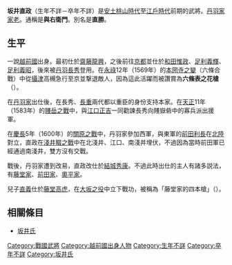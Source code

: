 {{unreferenced|time=2015-05-03T08:10:47+00:00}}
{{japanese|japanese=坂井 直政|kana=さかい なおまさ|romaji=Sakai Naomasa}}
'''坂井直政'''（生年不詳－卒年不詳）是[[安土桃山時代|安土桃山時代]]至[[江戶時代|江戶時代]]前期的武將。[[丹羽家|丹羽家]][[家老|家老]]。通稱是'''與右衛門'''。別名是'''直勝'''。

== 生平 ==
一說[[越前國|越前國]]出身。最初仕於[[齋藤龍興|齋藤龍興]]，之後前往[[京都|京都]]並仕於[[和田惟政|和田惟政]]、[[足利義輝|足利義輝]]、[[足利義昭|足利義昭]]，後來被[[丹羽長秀|丹羽長秀]]登用。在[[永祿|永祿]]12年（1569年）的[[本圀寺之變|本圀寺之變]]（六條合戰）中從[[攝津國|攝津]]高槻急行至京並撃退敵人，因為這此活躍而被讚賞為'''六條表之花槍'''（{{lang|ja|六条表の花槍}}）。

在[[丹羽家|丹羽家]]出仕後，在長秀、[[丹羽長重|長重]]兩代都以重臣的身份支持本家。在[[天正_(日本)|天正]]11年（1583年）的[[賤岳之戰|賤岳之戰]]中，與[[江口正吉|江口正吉]]一同勸諫長秀向賤嶽砦中的寡兵派出援軍。

在[[慶長|慶長]]5年（1600年）的[[關原之戰|關原之戰]]中，丹羽家參加西軍，與東軍的[[前田利長|前田利長]]在[[北陸|北陸]]對立，直政在[[淺井畷之戰|淺井畷之戰]]中在北淺井、江口、南淺井埋伏，不過因為當時前田軍已經通過南淺井，雙方沒有交戰。

戰後，丹羽家遭到改易，直政改仕於[[結城秀康|結城秀康]]。不過此時出仕的主人有諸多説法，有[[藤堂家|藤堂家]]、[[前田家|前田家]]、[[奧平家|奧平家]]。

兒子[[坂井直義|直義]]仕於[[藤堂高虎|藤堂高虎]]，在[[大坂之役|大坂之役]]中立下戰功，被稱為「藤堂家的四本槍」（{{lang|ja|藤堂家の四本槍}}）。

== 相關條目 ==
*[[坂井氏|坂井氏]]

[[Category:戰國武將|Category:戰國武將]]
[[Category:越前國出身人物|Category:越前國出身人物]]
[[Category:生年不詳|Category:生年不詳]]
[[Category:卒年不詳|Category:卒年不詳]]
[[Category:坂井氏|Category:坂井氏]]